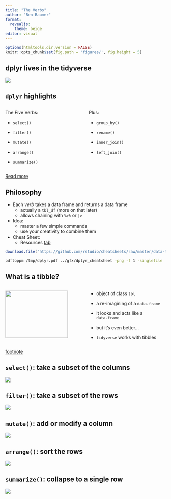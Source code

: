 ```yaml
---
title: "The Verbs"
author: "Ben Baumer"
format: 
  revealjs:
    theme: beige
editor: visual
---
```


```r
options(htmltools.dir.version = FALSE)
knitr::opts_chunk$set(fig.path = 'figures/', fig.height = 5)
```

## dplyr lives in the tidyverse

![](https://raw.githubusercontent.com/tidyverse/dplyr/master/man/figures/logo.png){fig-align="center"}

## `dplyr` highlights

::: columns
::: {.column width="50%"}
The Five Verbs:

-   `select()`

-   `filter()`

-   `mutate()`

-   `arrange()`

-   `summarize()`
:::

::: {.column width="50%"}
Plus:

-   `group_by()`

-   `rename()`

-   `inner_join()`

-   `left_join()`
:::
:::

[Read more](https://r4ds.had.co.nz/transform.html)

## Philosophy

-   Each *verb* takes a data frame and returns a data frame
    -   actually a `tbl_df` (more on that later)
    -   allows chaining with `%>%` or `|>`
-   Idea:
    -   master a few simple commands
    -   use your creativity to combine them
-   Cheat Sheet:
    -   Resources [tab](/Resources.html)

```r
download.file("https://github.com/rstudio/cheatsheets/raw/master/data-transformation.pdf", destfile = "/tmp/dplyr.pdf")
```

```bash
pdftoppm /tmp/dplyr.pdf ../gfx/dplyr_cheatsheet -png -f 1 -singlefile
```

## What is a tibble?

::: columns
::: {.column width="50%"}
![](http://hexb.in/hexagons/tibble.png){width="90%"}
:::

::: {.column width="50%"}
-   object of class `tbl`

-   a re-imagining of a `data.frame`

-   it looks and acts like a `data.frame`

-   but it's even better...

-   `tidyverse` works with tibbles
:::
:::

[footnote](https://r4ds.had.co.nz/tibbles.html)

## `select()`: take a subset of the **columns**

![](images/select.png)

## `filter()`: take a subset of the **rows**

![](images/filter.png)

## `mutate()`: add or modify a **column**

![](images/mutate.png)

## `arrange()`: sort the **rows**

![](images/arrange.png)

## `summarize()`: collapse to **a single row**

![](images/summarise.png)
